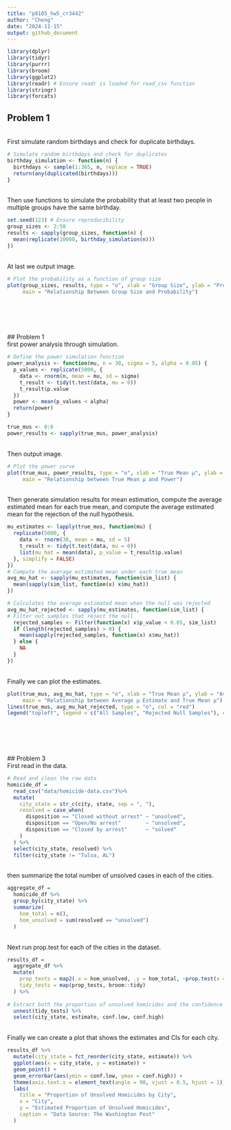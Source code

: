 ```yaml
---
title: "p8105_hw5_cr3442"
author: "Cheng"
date: "2024-11-15"
output: github_document
---
```

```r
library(dplyr)
library(tidyr)
library(purrr)
library(broom)
library(ggplot2)
library(readr) # Ensure readr is loaded for read_csv function
library(stringr)
library(forcats)
```

## Problem 1
\
First simulate random birthdays and check for duplicate birthdays.
\
```r
# Simulate random birthdays and check for duplicates
birthday_simulation <- function(n) {
  birthdays <- sample(1:365, n, replace = TRUE)
  return(any(duplicated(birthdays)))
}
```
\
Then use functions to simulate the probability that at least two people in multiple groups have the same birthday.
\
```r
set.seed(123) # Ensure reproducibility
group_sizes <- 2:50
results <- sapply(group_sizes, function(n) {
  mean(replicate(10000, birthday_simulation(n)))
})
```
\
At last we output image.
\
```r
# Plot the probability as a function of group size
plot(group_sizes, results, type = "o", xlab = "Group Size", ylab = "Probability",
     main = "Relationship Between Group Size and Probability")
```
\
-----------------------------------------------------------------------------
\
## Problem 1
\
first power analysis through simulation.
\
```r
# Define the power simulation function
power_analysis <- function(mu, n = 30, sigma = 5, alpha = 0.05) {
  p_values <- replicate(5000, {
    data <- rnorm(n, mean = mu, sd = sigma)
    t_result <- tidy(t.test(data, mu = 0))
    t_result$p.value
  })
  power <- mean(p_values < alpha)
  return(power)
}

true_mus <- 0:6
power_results <- sapply(true_mus, power_analysis)
```
\
Then output image.
\
```r
# Plot the power curve
plot(true_mus, power_results, type = "o", xlab = "True Mean µ", ylab = "Power",
     main = "Relationship between True Mean µ and Power")

```
\
Then generate simulation results for mean estimation, compute the average estimated mean for each true mean, and compute the average estimated mean for the rejection of the null hypothesis.
\
```r
mu_estimates <- lapply(true_mus, function(mu) {
  replicate(5000, {
    data <- rnorm(30, mean = mu, sd = 5)
    t_result <- tidy(t.test(data, mu = 0))
    list(mu_hat = mean(data), p_value = t_result$p.value)
  }, simplify = FALSE)
})
# Compute the average estimated mean under each true mean
avg_mu_hat <- sapply(mu_estimates, function(sim_list) {
  mean(sapply(sim_list, function(x) x$mu_hat))
})

# Calculates the average estimated mean when the null was rejected 
avg_mu_hat_rejected <- sapply(mu_estimates, function(sim_list) {
# Filter out samples that reject the null
  rejected_samples <- Filter(function(x) x$p_value < 0.05, sim_list)
  if (length(rejected_samples) > 0) {
    mean(sapply(rejected_samples, function(x) x$mu_hat))
  } else {
    NA
  }
})
```
\
Finally we can plot the estimates.
\
```r
plot(true_mus, avg_mu_hat, type = "o", xlab = "True Mean µ", ylab = "Average µ Estimate",
     main = "Relationship between Average µ Estimate and True Mean µ")
lines(true_mus, avg_mu_hat_rejected, type = "o", col = "red")
legend("topleft", legend = c("All Samples", "Rejected Null Samples"), col = c("black", "red"), lty = 1)
```
\
-----------------------------------------------------------------------------
\
## Problem 3
\
First read in the data.
```r
# Read and clean the raw data
homicide_df = 
  read_csv("data/homicide-data.csv")%>% 
  mutate(
    city_state = str_c(city, state, sep = ", "),
    resolved = case_when(
      disposition == "Closed without arrest" ~ "unsolved",
      disposition == "Open/No arrest"        ~ "unsolved",
      disposition == "Closed by arrest"      ~ "solved"
    )
  ) %>% 
  select(city_state, resolved) %>% 
  filter(city_state != "Tulsa, AL")
```
\
then summarize the total number of unsolved cases in each of the cities.
\
```r
aggregate_df = 
  homicide_df %>% 
  group_by(city_state) %>% 
  summarize(
    hom_total = n(),
    hom_unsolved = sum(resolved == "unsolved")
  )
```
\
Next run prop.test for each of the cities in the dataset.
\
```r
results_df = 
  aggregate_df %>% 
  mutate(
    prop_tests = map2(.x = hom_unsolved, .y = hom_total, ~prop.test(x = .x, n = .y)),
    tidy_tests = map(prop_tests, broom::tidy)
  ) %>% 
  
# Extract both the proportion of unsolved homicides and the confidence interval for each
  unnest(tidy_tests) %>% 
  select(city_state, estimate, conf.low, conf.high)
```
\
Finally we can create a plot that shows the estimates and CIs for each city.
\
```r
results_df %>% 
  mutate(city_state = fct_reorder(city_state, estimate)) %>% 
  ggplot(aes(x = city_state, y = estimate)) +
  geom_point() + 
  geom_errorbar(aes(ymin = conf.low, ymax = conf.high)) + 
  theme(axis.text.x = element_text(angle = 90, vjust = 0.5, hjust = 1)) +
  labs(
    title = "Proportion of Unsolved Homicides by City",
    x = "City",
    y = "Estimated Proportion of Unsolved Homicides",
    caption = "Data Source: The Washington Post"
  )
```